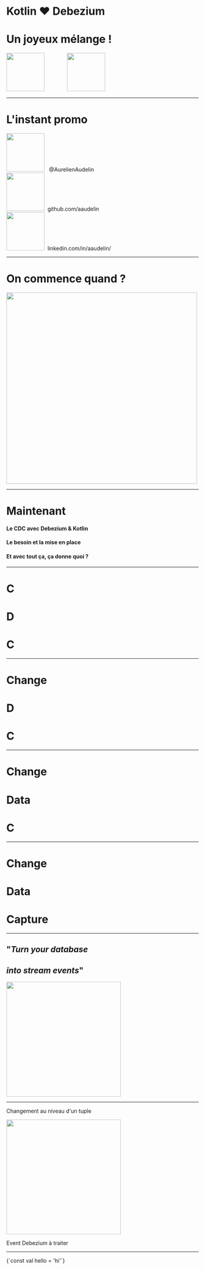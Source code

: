 

<Head>
  <title>Kotlin ❤️ Debezium</title>
</Head>

# Kotlin ❤️ Debezium 
# Un joyeux mélange !


<div>
  <img src='https://upload.wikimedia.org/wikipedia/commons/thumb/7/74/Kotlin-logo.svg/800px-Kotlin-logo.svg.png' width='100'/>
&nbsp;&nbsp;&nbsp;&nbsp;&nbsp;&nbsp;&nbsp;&nbsp;&nbsp;&nbsp;&nbsp;&nbsp;&nbsp; 
  <img src='https://avatars3.githubusercontent.com/u/11964329?s=400&v=4' width='100'/>
</div>

---

# L'instant promo

<div>
  <img src='https://upload.wikimedia.org/wikipedia/fr/c/c8/Twitter_Bird.svg' width='100'/>
&nbsp; @AurelienAudelin
</div>

<div>
  <img src='https://www.solutions-numeriques.com/wp-content/uploads/2015/01/linkedin-1424358279.png' width='100'/>
&nbsp;github.com/aaudelin

</div>

<div>
  <img src='https://github.githubassets.com/images/modules/logos_page/GitHub-Mark.png' width='100'/>
&nbsp;linkedin.com/in/aaudelin/
</div>

---

# On commence quand ?

<img src='https://media1.giphy.com/media/tXL4FHPSnVJ0A/giphy.gif' width='500'/>

---

# Maintenant

<Appear>

#### Le CDC avec Debezium & Kotlin
#### Le besoin et la mise en place
#### Et avec tout ça, ça donne quoi ?

</Appear>

---

# C 
# D 
# C

---

# Change 
# D 
# C

---

# Change 
# Data 
# C

---

# Change
# Data
# Capture

---

## "_Turn your database_ 
## _into stream events_"

<Appear>

<img src='https://media1.giphy.com/media/UO5elnTqo4vSg/giphy.gif' width='300'/>

</Appear>

---

Changement au niveau d'un tuple

<Appear>


<img src='https://media1.giphy.com/media/UO5elnTqo4vSg/giphy.gif' width='300'/>

Event Debezium à traiter

</Appear>

---


<FullScreenCode>

<Highlighter showLineNumbers="true"  language="kotlin" style={atomDark}>
{`const val hello = 'hi'`}
</Highlighter>

</FullScreenCode>
